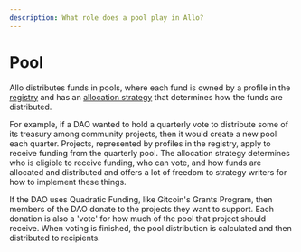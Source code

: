```yaml
---
description: What role does a pool play in Allo?
---
```


# Pool

Allo distributes funds in pools, where each fund is owned by a profile in the
[registry](/overview/project-registry) and has an [allocation
strategy](/overview/allocation-strategy) that determines how the funds are
distributed.

For example, if a DAO wanted to hold a quarterly vote to distribute some of its
treasury among community projects, then it would create a new pool each quarter.
Projects, represented by profiles in the registry, apply to receive funding
from the quarterly pool. The allocation strategy determines who is eligible to
receive funding, who can vote, and how funds are allocated and distributed and
offers a lot of freedom to strategy writers for how to implement these things.

If the DAO uses Quadratic Funding, like Gitcoin's Grants Program, then members
of the DAO donate to the projects they want to support. Each donation is also
a 'vote' for how much of the pool that project should receive. When voting is
finished, the pool distribution is calculated and then distributed to
recipients.

